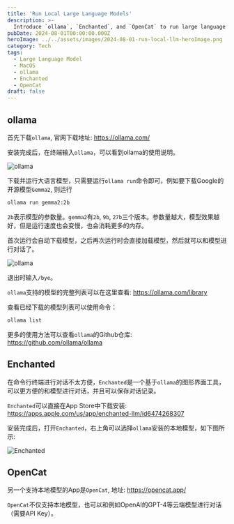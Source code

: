 ```yaml
---
title: 'Run Local Large Language Models'
description: >-
  Introduce `ollama`, `Enchanted`, and `OpenCat` to run large language models locally on MacOS.
pubDate: 2024-08-01T00:00:00.000Z
heroImage: ../../assets/images/2024-08-01-run-local-llm-heroImage.png
category: Tech
tags:
  - Large Language Model
  - MacOS
  - ollama
  - Enchanted
  - OpenCat
draft: false
---
```


## ollama

首先下载`ollama`, 官网下载地址: https://ollama.com/

安装完成后，在终端输入`ollama`，可以看到ollama的使用说明。

![ollama](../../assets/images/2024-08-01-run-local-llm-1.png)

下载并运行大语言模型，只需要运行`ollama run`命令即可，例如要下载Google的开源模型`Gemma2`, 则运行

```bash
ollama run gemma2:2b
```

`2b`表示模型的参数量。`gemma2`有`2b`, `9b`, `27b`三个版本。参数量越大，模型效果越好，但是运行速度也会变慢，也会消耗更多的内存。

首次运行会自动下载模型，之后再次运行时会直接加载模型，然后就可以和模型进行对话了。

![ollama](../../assets/images/2024-08-01-run-local-llm-2.png)

退出时输入`/bye`。

`ollama`支持的模型的完整列表可以在这里查看: https://ollama.com/library

查看已经下载的模型列表可以使用命令：

```bash
ollama list
```

更多的使用方法可以查看`ollama`的Github仓库: https://github.com/ollama/ollama

## Enchanted

在命令行终端进行对话不太方便，`Enchanted`是一个基于`ollama`的图形界面工具，可以更方便的和模型进行对话，并且可以保存对话记录。

`Enchanted`可以直接在App Store中下载安装: https://apps.apple.com/us/app/enchanted-llm/id6474268307

安装完成后，打开`Enchanted`，右上角可以选择`ollama`安装的本地模型，如下图所示:

![Enchanted](../../assets/images/2024-08-01-run-local-llm-3.png)

## OpenCat

另一个支持本地模型的App是`OpenCat`, 地址: https://opencat.app/

`OpenCat`不仅支持本地模型，也可以和例如OpenAI的GPT-4等云端模型进行对话（需要API Key）。
